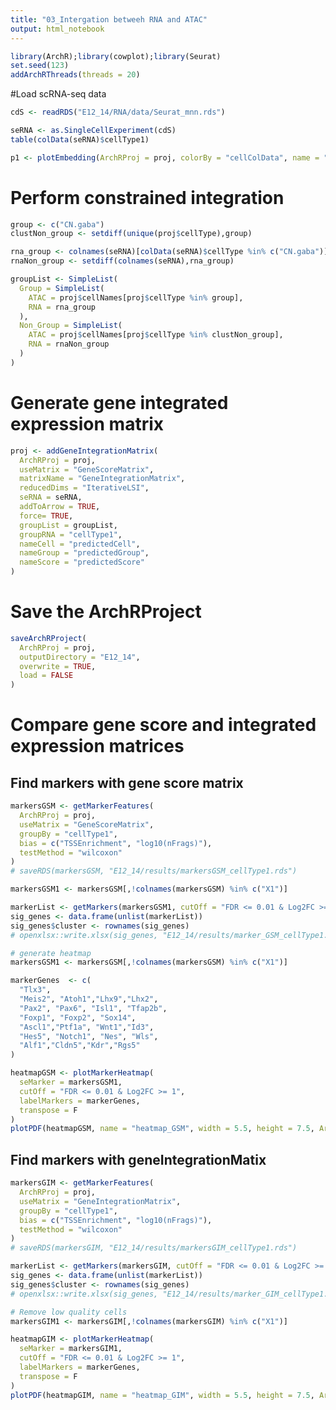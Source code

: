 ```yaml
---
title: "03_Intergation betweeh RNA and ATAC"
output: html_notebook
---
```


```r
library(ArchR);library(cowplot);library(Seurat)
set.seed(123)
addArchRThreads(threads = 20)
```

#Load scRNA-seq data
```r
cdS <- readRDS("E12_14/RNA/data/Seurat_mnn.rds")

seRNA <- as.SingleCellExperiment(cdS)
table(colData(seRNA)$cellType1)
```

```r
p1 <- plotEmbedding(ArchRProj = proj, colorBy = "cellColData", name = "cellType", embedding = "UMAP")
```

# Perform constrained integration
```r
group <- c("CN.gaba")
clustNon_group <- setdiff(unique(proj$cellType),group)

rna_group <- colnames(seRNA)[colData(seRNA)$cellType %in% c("CN.gaba")]
rnaNon_group <- setdiff(colnames(seRNA),rna_group)

groupList <- SimpleList(
  Group = SimpleList(
    ATAC = proj$cellNames[proj$cellType %in% group],
    RNA = rna_group
  ),
  Non_Group = SimpleList(
    ATAC = proj$cellNames[proj$cellType %in% clustNon_group],
    RNA = rnaNon_group
  )    
)
```

# Generate gene integrated expression matrix
```r
proj <- addGeneIntegrationMatrix(
  ArchRProj = proj, 
  useMatrix = "GeneScoreMatrix",
  matrixName = "GeneIntegrationMatrix",
  reducedDims = "IterativeLSI",
  seRNA = seRNA,
  addToArrow = TRUE,
  force= TRUE,
  groupList = groupList,
  groupRNA = "cellType1",
  nameCell = "predictedCell",
  nameGroup = "predictedGroup",
  nameScore = "predictedScore"
)
```

# Save the ArchRProject
```r
saveArchRProject(
  ArchRProj = proj,
  outputDirectory = "E12_14",
  overwrite = TRUE,
  load = FALSE
)
```

# Compare gene score and integrated expression matrices
## Find markers with gene score matrix
```r
markersGSM <- getMarkerFeatures(
  ArchRProj = proj, 
  useMatrix = "GeneScoreMatrix", 
  groupBy = "cellType1",
  bias = c("TSSEnrichment", "log10(nFrags)"),
  testMethod = "wilcoxon"
)
# saveRDS(markersGSM, "E12_14/results/markersGSM_cellType1.rds")

markersGSM1 <- markersGSM[,!colnames(markersGSM) %in% c("X1")]

markerList <- getMarkers(markersGSM1, cutOff = "FDR <= 0.01 & Log2FC >= 1.25")
sig_genes <- data.frame(unlist(markerList))
sig_genes$cluster <- rownames(sig_genes)
# openxlsx::write.xlsx(sig_genes, "E12_14/results/marker_GSM_cellType1.xlsx")

# generate heatmap
markersGSM1 <- markersGSM[,!colnames(markersGSM) %in% c("X1")]

markerGenes  <- c(
  "Tlx3", 
  "Meis2", "Atoh1","Lhx9","Lhx2",
  "Pax2", "Pax6", "Isl1", "Tfap2b", 
  "Foxp1", "Foxp2", "Sox14",
  "Ascl1","Ptf1a", "Wnt1","Id3",
  "Hes5", "Notch1", "Nes", "Wls",
  "Alf1","Cldn5","Kdr","Rgs5"
)

heatmapGSM <- plotMarkerHeatmap(
  seMarker = markersGSM1, 
  cutOff = "FDR <= 0.01 & Log2FC >= 1",
  labelMarkers = markerGenes,
  transpose = F
)
plotPDF(heatmapGSM, name = "heatmap_GSM", width = 5.5, height = 7.5, ArchRProj = proj, addDOC = FALSE)
```

## Find markers with geneIntegrationMatix
```r
markersGIM <- getMarkerFeatures(
  ArchRProj = proj, 
  useMatrix = "GeneIntegrationMatrix", 
  groupBy = "cellType1",
  bias = c("TSSEnrichment", "log10(nFrags)"),
  testMethod = "wilcoxon"
)
# saveRDS(markersGIM, "E12_14/results/markersGIM_cellType1.rds")

markerList <- getMarkers(markersGIM, cutOff = "FDR <= 0.01 & Log2FC >= 1.25")
sig_genes <- data.frame(unlist(markerList))
sig_genes$cluster <- rownames(sig_genes)
# openxlsx::write.xlsx(sig_genes, "E12_14/results/marker_GIM_cellType1.xlsx")

# Remove low quality cells
markersGIM1 <- markersGIM[,!colnames(markersGIM) %in% c("X1")]

heatmapGIM <- plotMarkerHeatmap(
  seMarker = markersGIM1, 
  cutOff = "FDR <= 0.01 & Log2FC >= 1",
  labelMarkers = markerGenes,
  transpose = F
)
plotPDF(heatmapGIM, name = "heatmap_GIM", width = 5.5, height = 7.5, ArchRProj = proj, addDOC = FALSE)
```

